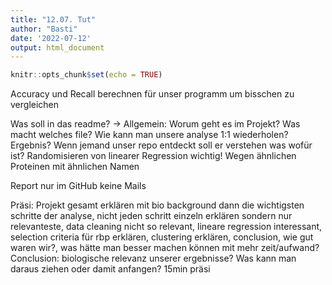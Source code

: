 ```yaml
---
title: "12.07. Tut"
author: "Basti"
date: '2022-07-12'
output: html_document
---
```


```r
knitr::opts_chunk$set(echo = TRUE)
```

Accuracy und Recall berechnen für unser programm um bisschen zu vergleichen

Was soll in das readme?
->  Allgemein: Worum geht es im Projekt? Was macht welches file? Wie kann man unsere analyse 1:1 wiederholen? Ergebnis?
Wenn jemand unser repo entdeckt soll er verstehen was wofür ist?
Randomisieren von linearer Regression wichtig! Wegen ähnlichen Proteinen mit ähnlichen Namen

Report nur im GitHub keine Mails

Präsi:
Projekt gesamt erklären mit bio background dann die wichtigsten schritte der analyse, nicht jeden schritt einzeln erklären sondern nur relevanteste, data cleaning nicht so relevant, lineare regression interessant, selection criteria für rbp erklären, clustering erklären, conclusion, wie gut waren wir?, was hätte man besser machen können mit mehr zeit/aufwand? Conclusion: biologische relevanz unserer ergebnisse? Was kann man daraus ziehen oder damit anfangen?
15min präsi
